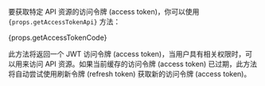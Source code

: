 要获取特定 API 资源的访问令牌 (access token)，你可以使用 <code>{props.getAccessTokenApi}</code> 方法：

{props.getAccessTokenCode}

此方法将返回一个 JWT 访问令牌 (access token)，当用户具有相关权限时，可以用来访问 API 资源。如果当前缓存的访问令牌 (access token) 已过期，此方法将自动尝试使用刷新令牌 (refresh token) 获取新的访问令牌 (access token)。
